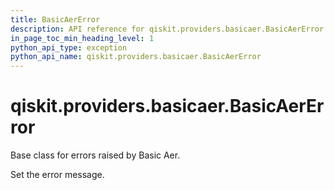 ```yaml
---
title: BasicAerError
description: API reference for qiskit.providers.basicaer.BasicAerError
in_page_toc_min_heading_level: 1
python_api_type: exception
python_api_name: qiskit.providers.basicaer.BasicAerError
---
```


# qiskit.providers.basicaer.BasicAerError

<Class id="qiskit.providers.basicaer.BasicAerError" github="https://github.com/qiskit/qiskit/tree/stable/0.22/qiskit/providers/basicaer/exceptions.py" signature="BasicAerError(*message)">
  Base class for errors raised by Basic Aer.

  Set the error message.
</Class>

